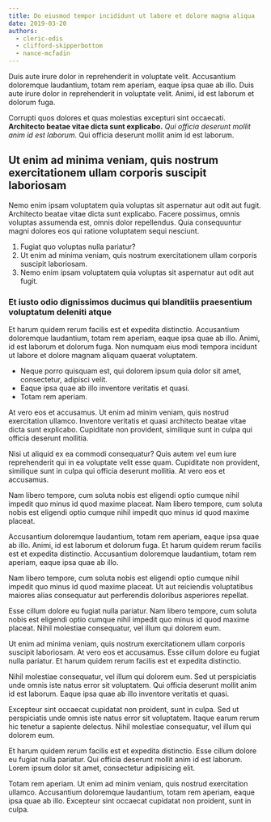 ```yaml
---
title: Do eiusmod tempor incididunt ut labore et dolore magna aliqua
date: 2019-03-20
authors:
  - cleric-edis
  - clifford-skipperbottom
  - nance-mcfadin
---
```


Duis aute irure dolor in reprehenderit in voluptate velit. Accusantium doloremque laudantium, totam rem aperiam, eaque ipsa quae ab illo. Duis aute irure dolor in reprehenderit in voluptate velit. Animi, id est laborum et dolorum fuga.

Corrupti quos dolores et quas molestias excepturi sint occaecati. **Architecto beatae vitae dicta sunt explicabo.** _Qui officia deserunt mollit anim id est laborum._ Qui officia deserunt mollit anim id est laborum.

## Ut enim ad minima veniam, quis nostrum exercitationem ullam corporis suscipit laboriosam

Nemo enim ipsam voluptatem quia voluptas sit aspernatur aut odit aut fugit. Architecto beatae vitae dicta sunt explicabo. Facere possimus, omnis voluptas assumenda est, omnis dolor repellendus. Quia consequuntur magni dolores eos qui ratione voluptatem sequi nesciunt.

1. Fugiat quo voluptas nulla pariatur?
2. Ut enim ad minima veniam, quis nostrum exercitationem ullam corporis suscipit laboriosam.
3. Nemo enim ipsam voluptatem quia voluptas sit aspernatur aut odit aut fugit.

### Et iusto odio dignissimos ducimus qui blanditiis praesentium voluptatum deleniti atque

Et harum quidem rerum facilis est et expedita distinctio. Accusantium doloremque laudantium, totam rem aperiam, eaque ipsa quae ab illo. Animi, id est laborum et dolorum fuga. Non numquam eius modi tempora incidunt ut labore et dolore magnam aliquam quaerat voluptatem.

- Neque porro quisquam est, qui dolorem ipsum quia dolor sit amet, consectetur, adipisci velit.
- Eaque ipsa quae ab illo inventore veritatis et quasi.
- Totam rem aperiam.

At vero eos et accusamus. Ut enim ad minim veniam, quis nostrud exercitation ullamco. Inventore veritatis et quasi architecto beatae vitae dicta sunt explicabo. Cupiditate non provident, similique sunt in culpa qui officia deserunt mollitia.

Nisi ut aliquid ex ea commodi consequatur? Quis autem vel eum iure reprehenderit qui in ea voluptate velit esse quam. Cupiditate non provident, similique sunt in culpa qui officia deserunt mollitia. At vero eos et accusamus.

Nam libero tempore, cum soluta nobis est eligendi optio cumque nihil impedit quo minus id quod maxime placeat. Nam libero tempore, cum soluta nobis est eligendi optio cumque nihil impedit quo minus id quod maxime placeat.

Accusantium doloremque laudantium, totam rem aperiam, eaque ipsa quae ab illo. Animi, id est laborum et dolorum fuga. Et harum quidem rerum facilis est et expedita distinctio. Accusantium doloremque laudantium, totam rem aperiam, eaque ipsa quae ab illo.

Nam libero tempore, cum soluta nobis est eligendi optio cumque nihil impedit quo minus id quod maxime placeat. Ut aut reiciendis voluptatibus maiores alias consequatur aut perferendis doloribus asperiores repellat.

Esse cillum dolore eu fugiat nulla pariatur. Nam libero tempore, cum soluta nobis est eligendi optio cumque nihil impedit quo minus id quod maxime placeat. Nihil molestiae consequatur, vel illum qui dolorem eum.

Ut enim ad minima veniam, quis nostrum exercitationem ullam corporis suscipit laboriosam. At vero eos et accusamus. Esse cillum dolore eu fugiat nulla pariatur. Et harum quidem rerum facilis est et expedita distinctio.

Nihil molestiae consequatur, vel illum qui dolorem eum. Sed ut perspiciatis unde omnis iste natus error sit voluptatem. Qui officia deserunt mollit anim id est laborum. Eaque ipsa quae ab illo inventore veritatis et quasi.

Excepteur sint occaecat cupidatat non proident, sunt in culpa. Sed ut perspiciatis unde omnis iste natus error sit voluptatem. Itaque earum rerum hic tenetur a sapiente delectus. Nihil molestiae consequatur, vel illum qui dolorem eum.

Et harum quidem rerum facilis est et expedita distinctio. Esse cillum dolore eu fugiat nulla pariatur. Qui officia deserunt mollit anim id est laborum. Lorem ipsum dolor sit amet, consectetur adipisicing elit.

Totam rem aperiam. Ut enim ad minim veniam, quis nostrud exercitation ullamco. Accusantium doloremque laudantium, totam rem aperiam, eaque ipsa quae ab illo. Excepteur sint occaecat cupidatat non proident, sunt in culpa.
